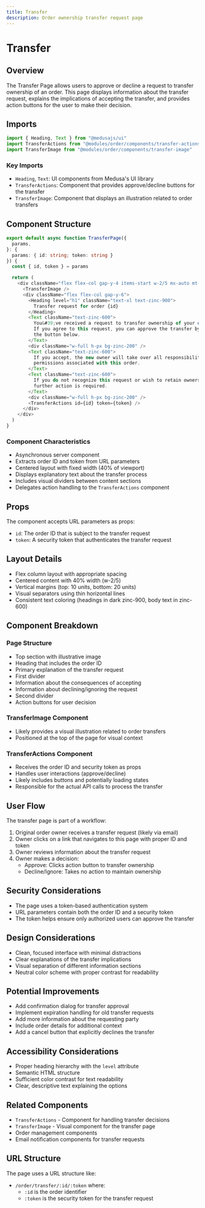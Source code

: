 ```yaml
---
title: Transfer
description: Order ownership transfer request page
---
```


# Transfer

## Overview

The Transfer Page allows users to approve or decline a request to transfer ownership of an order. This page displays information about the transfer request, explains the implications of accepting the transfer, and provides action buttons for the user to make their decision.

## Imports

```typescript copy
import { Heading, Text } from "@medusajs/ui"
import TransferActions from "@modules/order/components/transfer-actions"
import TransferImage from "@modules/order/components/transfer-image"
```

### Key Imports
- `Heading`, `Text`: UI components from Medusa's UI library
- `TransferActions`: Component that provides approve/decline buttons for the transfer
- `TransferImage`: Component that displays an illustration related to order transfers

## Component Structure

```typescript copy
export default async function TransferPage({
  params,
}: {
  params: { id: string; token: string }
}) {
  const { id, token } = params

  return (
    <div className="flex flex-col gap-y-4 items-start w-2/5 mx-auto mt-10 mb-20">
      <TransferImage />
      <div className="flex flex-col gap-y-6">
        <Heading level="h1" className="text-xl text-zinc-900">
          Transfer request for order {id}
        </Heading>
        <Text className="text-zinc-600">
          You&#39;ve received a request to transfer ownership of your order ({id}).
          If you agree to this request, you can approve the transfer by clicking
          the button below.
        </Text>
        <div className="w-full h-px bg-zinc-200" />
        <Text className="text-zinc-600">
          If you accept, the new owner will take over all responsibilities and
          permissions associated with this order.
        </Text>
        <Text className="text-zinc-600">
          If you do not recognize this request or wish to retain ownership, no
          further action is required.
        </Text>
        <div className="w-full h-px bg-zinc-200" />
        <TransferActions id={id} token={token} />
      </div>
    </div>
  )
}
```

### Component Characteristics
- Asynchronous server component
- Extracts order ID and token from URL parameters
- Centered layout with fixed width (40% of viewport)
- Displays explanatory text about the transfer process
- Includes visual dividers between content sections
- Delegates action handling to the `TransferActions` component

## Props

The component accepts URL parameters as props:
- `id`: The order ID that is subject to the transfer request
- `token`: A security token that authenticates the transfer request

## Layout Details
- Flex column layout with appropriate spacing
- Centered content with 40% width (w-2/5)
- Vertical margins (top: 10 units, bottom: 20 units)
- Visual separators using thin horizontal lines
- Consistent text coloring (headings in dark zinc-900, body text in zinc-600)

## Component Breakdown

### Page Structure
- Top section with illustrative image
- Heading that includes the order ID
- Primary explanation of the transfer request
- First divider
- Information about the consequences of accepting
- Information about declining/ignoring the request
- Second divider
- Action buttons for user decision

### TransferImage Component
- Likely provides a visual illustration related to order transfers
- Positioned at the top of the page for visual context

### TransferActions Component
- Receives the order ID and security token as props
- Handles user interactions (approve/decline)
- Likely includes buttons and potentially loading states
- Responsible for the actual API calls to process the transfer

## User Flow
The transfer page is part of a workflow:
1. Original order owner receives a transfer request (likely via email)
2. Owner clicks on a link that navigates to this page with proper ID and token
3. Owner reviews information about the transfer request
4. Owner makes a decision:
   - Approve: Clicks action button to transfer ownership
   - Decline/Ignore: Takes no action to maintain ownership

## Security Considerations
- The page uses a token-based authentication system
- URL parameters contain both the order ID and a security token
- The token helps ensure only authorized users can approve the transfer

## Design Considerations
- Clean, focused interface with minimal distractions
- Clear explanations of the transfer implications
- Visual separation of different information sections
- Neutral color scheme with proper contrast for readability

## Potential Improvements
- Add confirmation dialog for transfer approval
- Implement expiration handling for old transfer requests
- Add more information about the requesting party
- Include order details for additional context
- Add a cancel button that explicitly declines the transfer

## Accessibility Considerations
- Proper heading hierarchy with the `level` attribute
- Semantic HTML structure
- Sufficient color contrast for text readability
- Clear, descriptive text explaining the options

## Related Components
- `TransferActions` - Component for handling transfer decisions
- `TransferImage` - Visual component for the transfer page
- Order management components
- Email notification components for transfer requests

## URL Structure
The page uses a URL structure like:
- `/order/transfer/:id/:token` where:
  - `:id` is the order identifier
  - `:token` is the security token for the transfer request